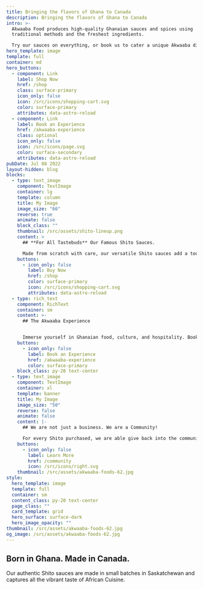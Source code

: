 ```yaml
---
title: Bringing the flavors of Ghana to Canada
description: Bringing the flavors of Ghana to Canada
intro: >-
  Akwaaba Food produces high-quality Ghanaian sauces and spices using
  traditional methods and the freshest ingredients.

  Try our sauces on everything, or book us to cater a unique Akwaaba dining experience.
hero_template: image
template: full
container: md
hero_buttons:
  - component: Link
    label: Shop Now
    href: /shop
    class: surface-primary
    icon_only: false
    icon: /src/icons/shopping-cart.svg
    color: surface-primary
    attributes: data-astro-reload
  - component: Link
    label: Book an Experience
    href: /akwaaba-experience
    class: optional
    icon_only: false
    icon: /src/icons/page.svg
    color: surface-secondary
    attributes: data-astro-reload
pubDate: Jul 08 2022
layout-hidden: blog
blocks:
  - type: text_image
    component: TextImage
    container: lg
    template: column
    title: My Image
    image_size: "66"
    reverse: true
    animate: false
    block_class: ""
    thumbnail: /src/assets/shito-lineup.png
    content: >
      ## **For All Tastebuds** Our Famous Shito Sauces.

      Made from scratch with care, our versatile Shito sauces add a touch of Ghanaian flavor and heat to any dish. We offer original, vegan, and extra-hot varieties.
    buttons:
      - icon_only: false
        label: Buy Now
        href: /shop
        color: surface-primary
        icon: /src/icons/shopping-cart.svg
        attributes: data-astro-reload
  - type: rich_text
    component: RichText
    container: sm
    content: >-
      ## The Akwaaba Experience


      Immerse yourself in Ghanaian food, culture, and hospitality. Book us to cater private events, lead hands-on workshops, and more!
    buttons:
      - icon_only: false
        label: Book an Experience
        href: /akwaaba-experience
        color: surface-primary
    block_class: py-20 text-center
  - type: text_image
    component: TextImage
    container: xl
    template: banner
    title: My Image
    image_size: "50"
    reverse: false
    animate: false
    content: |-
      ## We are not just a business. We are a Community!

      For every Shito purchased, we are able give back into the community!
    buttons:
      - icon_only: false
        label: Learn More
        href: /community
        icon: /src/icons/right.svg
    thumbnail: /src/assets/akwaaba-foods-62.jpg
style:
  hero_template: image
  template: full
  container: sm
  content_class: py-20 text-center
  page_class: ""
  card_template: grid
  hero_surface: surface-dark
  hero_image_opacity: ""
thumbnail: /src/assets/akwaaba-foods-62.jpg
og_image: /src/assets/akwaaba-foods-62.jpg
---
```

## Born in Ghana. Made in Canada.

Our authentic Shito sauces are made in small batches in Saskatchewan and captures all the vibrant taste of African Cuisine.
